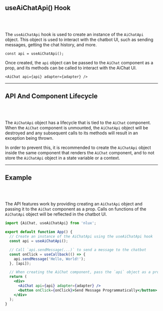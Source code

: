 ## useAiChatApi() Hook
<br />
<br />

The `useAiChatApi` hook is used to create an instance of the `AiChatApi` object. This object is used to interact with
the chatbot UI, such as sending messages, getting the chat history, and more.

```tsx
const api = useAiChatApi();
```

Once created, the `api` object can be passed to the `AiChat` component as a prop, and its methods can be called to
interact with the AiChat UI.

```tsx
<AiChat api={api} adapter={adapter} />
```

---

## API And Component Lifecycle
<br />
<br />

The `AiChatApi` object has a lifecycle that is tied to the `AiChat` component. When the `AiChat` component is
unmounted, the `AiChatApi` object will be destroyed and any subsequent calls to its methods will result in an exception
being thrown.

In order to prevent this, it is recommended to create the `AiChatApi` object inside the same component that renders the
`AiChat` component, and to not store the `AiChatApi` object in a state variable or a context.

---

## Example
<br />
<br />

The API features work by providing creating an `AiChatApi` object and passing it to the `AiChat` component as a prop.
Calls on functions of the `AiChatApi` object will be reflected in the chatbot UI.

```jsx
import {AiChat, useAiChatApi} from 'nlux';

export default function App() {
  // Create an instance of the AiChatApi using the useAiChatApi hook
  const api = useAiChatApi();

  // Call `api.sendMessage(...)` to send a message to the chatbot
  const onClick = useCallback(() => {
    api.sendMessage('Hello, World!');
  }, [api]);

  // When creating the AiChat component, pass the `api` object as a prop
  return (
    <div>
      <AiChat api={api} adapter={adapter} />
      <button onClick={onClick}>Send Message Programmatically</button>
    </div>
  );
}
```
